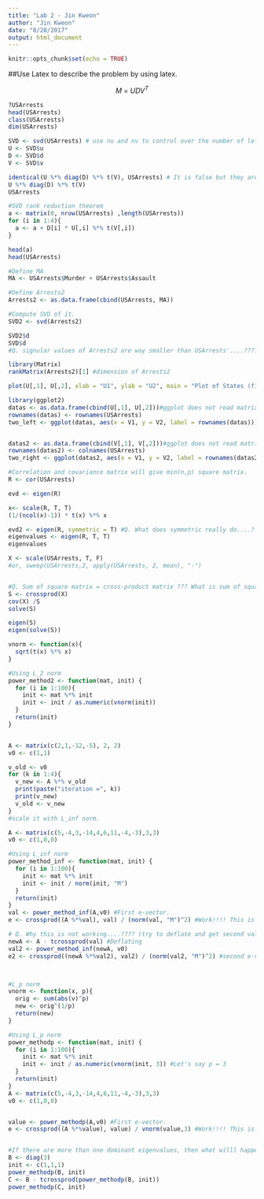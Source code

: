 ```yaml
---
title: "Lab 2 - Jin Kweon"
author: "Jin Kweon"
date: "8/28/2017"
output: html_document
---
```


```r
knitr::opts_chunk$set(echo = TRUE)
```

##Use Latex to describe the problem by using latex.

$$M\ =\ UDV^T$$
```r
?USArrests
head(USArrests)
class(USArrests)
dim(USArrests)

SVD <- svd(USArrests) # use nu and nv to control over the number of left/right singular vectors to be computed. 
U <- SVD$u
D <- SVD$d
V <- SVD$v

identical(U %*% diag(D) %*% t(V), USArrests) # It is false but they are really similar.
U %*% diag(D) %*% t(V)
USArrests

#SVD rank reduction theorem
a <- matrix(0, nrow(USArrests) ,length(USArrests))
for (i in 1:4){
  a <- a + D[i] * U[,i] %*% t(V[,i])
}

head(a)
head(USArrests)

#Define MA
MA <- USArrests$Murder + USArrests$Assault

#Define Arrests2
Arrests2 <- as.data.frame(cbind(USArrests, MA))

#Compute SVD of it.
SVD2 <- svd(Arrests2)

SVD2$d
SVD$d
#Q. signular values of Arrests2 are way smaller than USArrests'....????

library(Matrix)
rankMatrix(Arrests2)[1] #dimension of Arrests2

plot(U[,1], U[,2], xlab = "U1", ylab = "U2", main = "Plot of States (first 2 left singular vectors)")

library(ggplot2)
datas <- as.data.frame(cbind(U[,1], U[,2]))#ggplot does not read matrix. They can read data.frame. 
rownames(datas) <- rownames(USArrests)
two_left <- ggplot(datas, aes(x = V1, y = V2, label = rownames(datas))) + geom_text() + labs(title = "Plot of States (first 2 left singular vectors)", y = "U2", x = "U1")


datas2 <- as.data.frame(cbind(V[,1], V[,2]))#ggplot does not read matrix. They can read data.frame. 
rownames(datas2) <- colnames(USArrests)
two_right <- ggplot(datas2, aes(x = V1, y = V2, label = rownames(datas2))) + geom_text() + labs(title = "Plot of Variables (first 2 right singular vectors)")
```




```r
#Correlation and covariance matrix will give min(n,p) square matrix. 
R <- cor(USArrests) 

evd <- eigen(R)

x<- scale(R, T, T)
(1/(ncol(x)-1)) * t(x) %*% x

evd2 <- eigen(R, symmetric = T) #Q. What does symmetric really do....? 
eigenvalues <- eigen(R, T, T)
eigenvalues

X <- scale(USArrests, T, F)
#or, sweep(USArrests,2, apply(USArrests, 2, mean), "-")


#Q. Sum of square matrix = cross-product matrix ??? What is sum of square matrix? 
S <- crossprod(X)
cov(X) /S
solve(S)

eigen(S)
eigen(solve(S))

```


```r

vnorm <- function(x){
  sqrt(t(x) %*% x)
}

#Using L_2 norm
power_method2 <- function(mat, init) {
  for (i in 1:100){
    init <- mat %*% init
    init <- init / as.numeric(vnorm(init))
  }
  return(init)
}


A <- matrix(c(2,1,-12,-5), 2, 2)
v0 <- c(1,1)

v_old <- v0
for (k in 1:4){
  v_new <- A %*% v_old 
  print(paste("iteration =", k))
  print(v_new)
  v_old <- v_new
}
#scale it with L_inf norm.

A <- matrix(c(5,-4,3,-14,4,6,11,-4,-3),3,3)
v0 <- c(1,0,0)

#Using L_inf norm
power_method_inf <- function(mat, init) {
  for (i in 1:100){
    init <- mat %*% init
    init <- init / norm(init, "M")
  }
  return(init)
}
val <- power_method_inf(A,v0) #First e-vector. 
e <- crossprod((A %*%val), val) / (norm(val, "M")^2) #Work!!!! This is just one e-value. 

# Q. Why this is not working....???? (try to deflate and get second value/vector here) what is wrong...?
newA <- A - tcrossprod(val) #Deflating
val2 <- power_method_inf(newA, v0) 
e2 <- crossprod((newA %*%val2), val2) / (norm(val2, "M")^2) #second e-value.



#L_p norm
vnorm <- function(x, p){
  orig <- sum(abs(v)^p)
  new <- orig^(1/p)
  return(new)
}

#Using L_p norm
power_methodp <- function(mat, init) {
  for (i in 1:100){
    init <- mat %*% init
    init <- init / as.numeric(vnorm(init, 3)) #Let's say p = 3
  }
  return(init)
}
A <- matrix(c(5,-4,3,-14,4,6,11,-4,-3),3,3)
v0 <- c(1,0,0)


value <- power_methodp(A,v0) #First e-vector. 
e <- crossprod((A %*%value), value) / vnorm(value,3) #Work!!!! This is just one e-value. 


#If there are more than one dominant eigenvalues, then what willl happen? it still converges to a e-vector. 
B <- diag(3)
init <- c(1,1,1)
power_methodp(B, init)
C <- B - tcrossprod(power_methodp(B, init))
power_methodp(C, init)

```







































